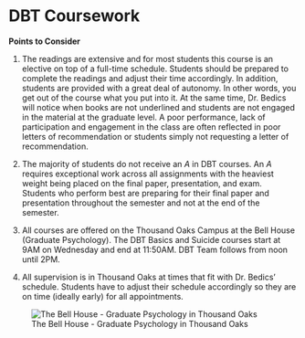 # DBT Coursework

**Points to Consider**

1. The readings are extensive and for most students this course is an elective on top of a full-time schedule. Students should be prepared to complete the readings and adjust their time accordingly. In addition, students are provided with a great deal of autonomy.  In other words, you get out of the course what you put into it.  At the same time, Dr. Bedics will notice when books are not underlined and students are not engaged in the material at the graduate level.  A poor performance, lack of participation and engagement in the class are often reflected in poor letters of recommendation or students simply not requesting a letter of recommendation.   

2. The majority of students do not receive an _A_ in DBT courses.  An _A_ requires exceptional work across all assignments with the heaviest weight being placed on the final paper, presentation, and exam.  Students who perform best are preparing for their final paper and presentation throughout the semester and not at the end of the semester.

3. All courses are offered on the Thousand Oaks Campus at the Bell House (Graduate Psychology).  The DBT Basics and Suicide courses start at 9AM on Wednesday and end at 11:50AM.  DBT Team follows from noon until 2PM. 

4. All supervision is in Thousand Oaks at times that fit with Dr. Bedics' schedule.  Students have to adjust their schedule accordingly so they are on time (ideally early) for all appointments.  


![The Bell House - Graduate Psychology in Thousand Oaks](images/bh.png)






